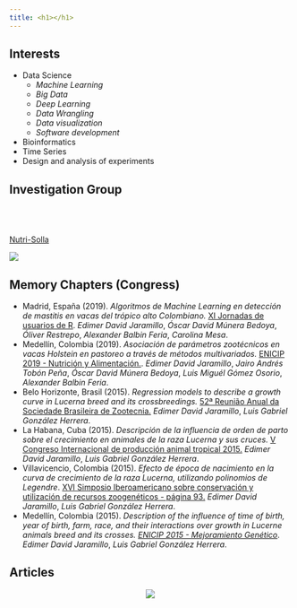 ```yaml
---
title: <h1></h1>
---
```


## Interests

  - Data Science
      - *Machine Learning*
      - *Big Data*
      - *Deep Learning*
      - *Data Wrangling*
      - *Data visualization*
      - *Software development*
  - Bioinformatics  
  - Time Series
  - Design and analysis of experiments

## Investigation Group 

<div class = "row">
<div class = "col-md-5">
<br>
<br>
<br>
<textbig>[Nutri-Solla](https://scienti.minciencias.gov.co/gruplac/jsp/visualiza/visualizagr.jsp?nro=00000000013946)</textbig>  
</div>
<div class = "col-md-4">
![](images/group_inv5.gif)
</div>
</div>

## Memory Chapters (Congress)

- <tyear>Madrid, España (2019).</tyear> *Algoritmos de Machine Learning en detección de mastitis en vacas del trópico alto Colombiano.* [XI Jornadas de usuarios de R](http://r-es.org/XIjuR/pdf/LIBRO_RESUMENES_XI_Jornadas_de_Usuarios_R.pdf). *Edimer David Jaramillo*, *Óscar David Múnera Bedoya*, *Óliver Restrepo*, *Alexander Balbin Feria*, *Carolina Mesa*.
- <tyear>Medellín, Colombia (2019).</tyear> *Asociación de parámetros zootécnicos en vacas Holstein en pastoreo a través de métodos multivariados.* [ENICIP 2019 - Nutrición y Alimentación.](https://aprendeenlinea.udea.edu.co/revistas/index.php/rccp/article/download/340344/20795109). *Edimer David Jaramillo*, *Jairo Andrés Tobón Peña*, *Óscar David Múnera Bedoya*, *Luis Miguél Gómez Osorio*, *Alexander Balbin Feria*.
- <tyear>Belo Horizonte, Brasil (2015).</tyear> *Regression models to describe a growth curve in Lucerna breed and its crossbreedings.* [52ª Reunião Anual da Sociedade Brasileira de Zootecnia.](http://sbz.org.br/new/pt/documentos--anais-das-reunioes) *Edimer David Jaramillo*, *Luis Gabriel González Herrera*.
- <tyear>La Habana, Cuba (2015).</tyear> *Descripción de la influencia de orden de parto sobre el crecimiento en animales de la raza Lucerna y sus cruces.* [V Congreso Internacional de producción animal tropical 2015.](http://www.cipav.org.co/pdf/VcongresoInternalProdTropAnim2015.pdf) *Edimer David Jaramillo*, *Luis Gabriel González Herrera*.
- <tyear>Villavicencio, Colombia (2015).</tyear> *Efecto de época de nacimiento en la curva de crecimiento de la raza Lucerna, utilizando polinomios de Legendre*. [XVI Simposio Iberoamericano sobre conservación y utilización de recursos zoogenéticos - página 93.](https://conbiand2015colombia.jimdo.com/memorias/) *Edimer David Jaramillo*, *Luis Gabriel González Herrera*.
- <tyear>Medellín, Colombia (2015).</tyear> *Description of the influence of time of birth, year of birth, farm, race, and their interactions over growth in Lucerne animals breed and its crosses.* [*ENICIP 2015 - Mejoramiento Genético*](https://aprendeenlinea.udea.edu.co/revistas/index.php/rccp/article/download/324952/20782520). *Edimer David Jaramillo*, *Luis Gabriel González Herrera*.

## Articles

<center>
![](images/coming.gif)
</center>